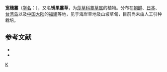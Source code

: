 {{Speciesbox
| genus = Carex
| species = metallica
| authority = Lévl. et Vant
| synonyms = 
* ''Carex pachinensis''
}}

'''宽穗薹'''（[[学名|学名]]：{{lang|la|'''''Carex metallica'''''}}），又名'''锈果薹草'''，为[[莎草科|莎草科]][[薹草属|薹草属]]的植物。分布在[[朝鲜|朝鲜]]、[[日本|日本]]、[[台湾岛|台湾岛]]以及[[中国大陆|中国大陆]]的[[福建|福建]]等地，见于海岸草地及山坡草甸，目前尚未由人工引种栽培。

== 参考文献 ==

* {{cite web| url =http://www.bioinfo.cn/db05/KmzwSpecies.php?action=view&id=5876| title =锈果薹草| work =《中国高等植物数据库全库》| publisher =中国科学院微生物研究所| author =昆明植物研究所| accessdate =2009-02-24| deadurl =yes| archiveurl =https://web.archive.org/web/20160305004256/http://www.bioinfo.cn/db05/KmzwSpecies.php?action=view&id=5876| archivedate =2016-03-05}}
* {{TaiBNET| zh=宽穗薹 | id=201244 | binomial=Carex metallica | authority=H. Lev., 1908 | var= | accessdate=2013-01-24}}

{{Taxonbar|from=Q10951689}}

[[Category:薹草属|K]]


{{Carex-stub}}